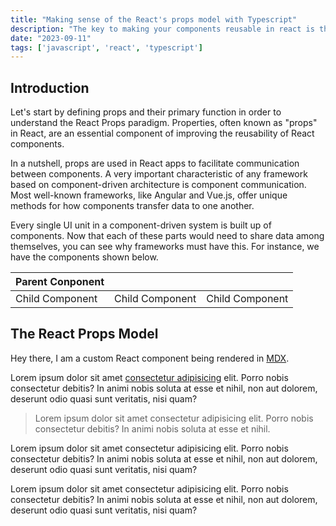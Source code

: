 ```yaml
---
title: "Making sense of the React's props model with Typescript"
description: "The key to making your components reusable in react is the react props model. This post will teach you how to manage the many prop uses in your component and create scalable React apps."
date: "2023-09-11"
tags: ['javascript', 'react', 'typescript']
---
```


## Introduction
<p className='lead'>
Let's start by defining props and their primary function in order to understand the React Props paradigm. 
Properties, often known as "props" in React, are an essential component of improving the reusability of React components.
</p>

In a nutshell, props are used in React apps to facilitate communication between components. A very important characteristic of any framework based on component-driven architecture is component communication. Most well-known frameworks, like Angular and Vue.js, offer unique methods for how components transfer data to one another.

Every single UI unit in a component-driven system is built up of components. Now that each of these parts would need to share data among themselves, you can see why frameworks must have this. 
For instance, we have the components shown below.


| Parent  Conponent                |              |                    |
| ----------------------- | ------------ | ------------------ |
| Child Component         | Child Component  | Child Component|



## The React Props Model




<Note emoji="👋">Hey there, I am a custom React component being rendered in [MDX](https://mdxjs.com/).</Note>

Lorem ipsum dolor sit amet [consectetur adipisicing](/) elit. Porro nobis consectetur debitis? In animi nobis soluta at esse et nihil, non aut dolorem, deserunt odio quasi sunt veritatis, nisi quam?

> Lorem ipsum dolor sit amet consectetur adipisicing elit. Porro nobis consectetur debitis? In animi nobis soluta at esse et nihil.

Lorem ipsum dolor sit amet consectetur adipisicing elit. Porro nobis consectetur debitis? In animi nobis soluta at esse et nihil, non aut dolorem, deserunt odio quasi sunt veritatis, nisi quam?

Lorem ipsum dolor sit amet consectetur adipisicing elit. Porro nobis consectetur debitis? In animi nobis soluta at esse et nihil, non aut dolorem, deserunt odio quasi sunt veritatis, nisi quam?
